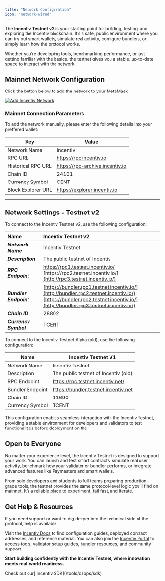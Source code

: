 ```yaml
---
title: "Network Configuration"
icon: "network-wired"
---
```


The **Incentiv Testnet v2** is your starting point for building, testing, and exploring the Incentiv blockchain. It’s a safe, public environment where you can try out smart wallets, simulate real activity, configure bundlers, or simply learn how the protocol works.

Whether you’re developing tools, benchmarking performance, or just getting familiar with the basics, the testnet gives you a stable, up-to-date space to interact with the network.

## Mainnet Network Configuration

Click the button below to add the network to your MetaMask

<a href="javascript:void(0);" onclick="addIncentivNetwork()">
<img
  src="../images/AddNetwork.png"
  alt="Add Incentiv Network"
  style="cursor: pointer;"
/>

</a>

### Mainnet Connection Parameters

To add the network manually, please enter the following details into your preffered wallet:

| Key                | Value                                                                     |
| ------------------ | ------------------------------------------------------------------------- |
| Network Name       | Incentiv                                                                  |
| RPC URL            | [<u>https://rpc.incentiv.io</u>](https://rpc.incentiv.io)                 |
| Historical RPC URL | [<u>https://rpc-archive.incentiv.io</u>](https://rpc-archive.incentiv.io) |
| Chain ID           | 24101                                                                     |
| Currency Symbol    | CENT                                                                      |
| Block Explorer URL | [<u>https://explorer.incentiv.io</u>](https://explorer.incentiv.io)       |

---

## Network Settings - Testnet v2

To connect to the Incentiv Testnet v2, use the following configuration:

| **Name**               | Incentiv Testnet v2                                                                                                                                                              |
| :--------------------- | :------------------------------------------------------------------------------------------------------------------------------------------------------------------------------- |
| **_Network Name_**     | Incentiv Testnet                                                                                                                                                                 |
| **_Description_**      | The public testnet of Incentiv                                                                                                                                                   |
| **_RPC Endpoint_**     | https://rpc1.testnet.incentiv.io/<br />[https://rpc2.testnet.incentiv.io/](http://rpc3.testnet.incentiv.io/)                                                                     |
| **_Bundler Endpoint_** | [https://bundler.rpc1.testnet.incentiv.io/](http://bundler.rpc2.testnet.incentiv.io/)<br />[https://bundler.rpc2.testnet.incentiv.io/](http://bundler.rpc3.testnet.incentiv.io/) |
| **_Chain ID_**         | 28802                                                                                                                                                                            |
| **_Currency Symbol_**  | TCENT                                                                                                                                                                            |

To connect to the Incentiv Testnet Alpha (old), use the following configuration:

| **Name**         | **Incentiv Testnet V1**              |
| ---------------- | ------------------------------------ |
| Network Name     | Incentiv Testnet                     |
| Description      | The public testnet of Incentiv (old) |
| RPC Endpoint     | https://rpc.testnet.incentiv.net/    |
| Bundler Endpoint | https://bundler.testnet.incentiv.net |
| Chain ID         | 11690                                |
| Currency Symbol  | TCENT                                |

This configuration enables seamless interaction with the Incentiv Testnet, providing a stable environment for developers and validators to test functionalities before deployment on the

## Open to Everyone

No matter your experience level, the Incentiv Testnet is designed to support your work. You can launch and test smart contracts, simulate real user activity, benchmark how your validator or bundler performs, or integrate advanced features like Paymasters and smart wallets.

From solo developers and students to full teams preparing production-grade tools, the testnet provides the same protocol-level logic you’ll find on mainnet. It’s a reliable place to experiment, fail fast, and iterate.

## Get Help & Resources

If you need support or want to dig deeper into the technical side of the protocol, help is available.

Visit the [Incentiv Docs](https://docs.incentiv.io) to find configuration guides, deployed contract addresses, and reference material. You can also join the [Incentiv Portal](https://testnet.incentiv.io) to access tools, validator setup guides, bundler resources, and community support.

**Start building confidently with the Incentiv Testnet, where innovation meets real-world readiness.**

<Tip>
  Check out our[ Incentiv SDK](/tools/dapps/sdk)
</Tip>